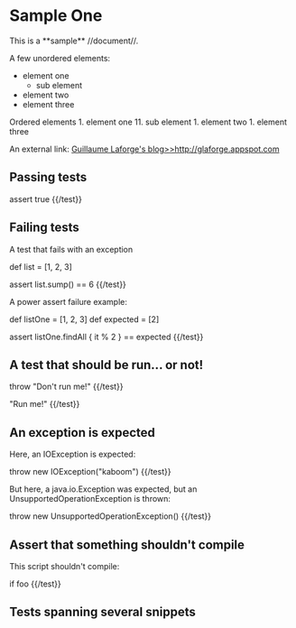 = Sample One =

This is a **sample** //document//.

A few unordered elements:
* element one
** sub element
* element two
* element three

Ordered elements
1. element one
11. sub element
1. element two
1. element three

An external link: [[Guillaume Laforge's blog>>http://glaforge.appspot.com]]

== Passing tests ==

{{test name="assert-true"}}
assert true
{{/test}}

== Failing tests ==

A test that fails with an exception

{{test name="list-sum"}}
def list = [1, 2, 3]

assert list.sump() == 6
{{/test}}

A power assert failure example:

{{test name="power-assert"}}
def listOne = [1, 2, 3]
def expected = [2]

assert listOne.findAll { it % 2 } == expected
{{/test}}

== A test that should be run... or not! ==

{{test name="not-to-be-run" run="false"}}
throw "Don't run me!"
{{/test}}

{{test name="should-be-run" run="true"}}
"Run me!"
{{/test}}

== An exception is expected ==

Here, an IOException is expected:

{{test name="an-exception" throws="java.io.IOException"}}
throw new IOException("kaboom")
{{/test}}

But here, a java.io.Exception was expected, but an UnsupportedOperationException is thrown:

{{test name="different-exception" throws="java.io.IOException"}}
throw new UnsupportedOperationException()
{{/test}}

== Assert that something shouldn't compile ==

This script shouldn't compile:

{{test name="not-compilable" compiles="false"}}
if foo
{{/test}}

== Tests spanning several snippets ==



